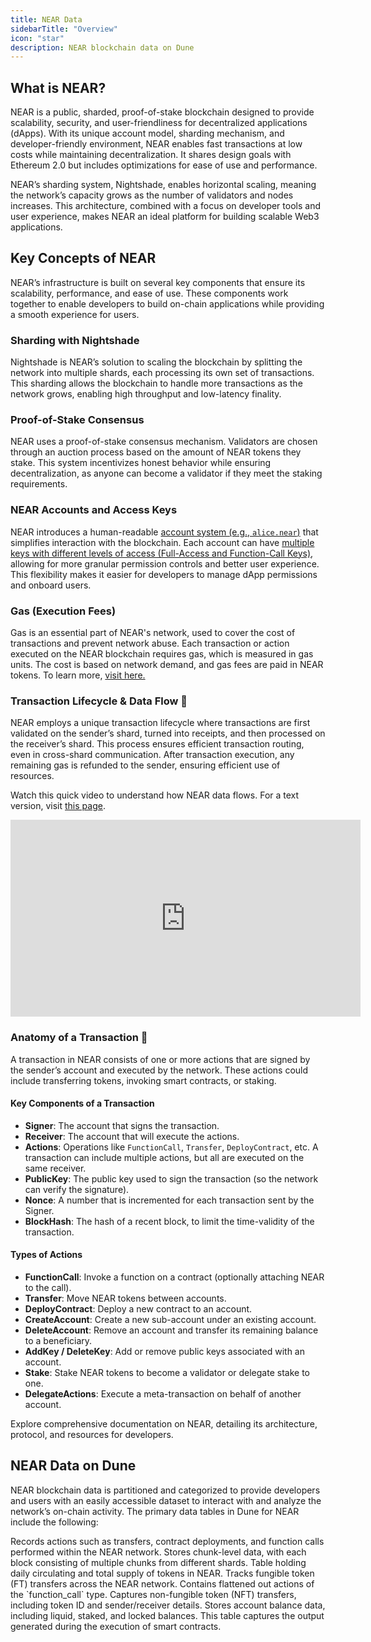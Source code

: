 ```yaml
---
title: NEAR Data
sidebarTitle: "Overview"
icon: "star"
description: NEAR blockchain data on Dune
---
```


## What is NEAR?

NEAR is a public, sharded, proof-of-stake blockchain designed to provide scalability, security, and user-friendliness for decentralized applications (dApps). With its unique account model, sharding mechanism, and developer-friendly environment, NEAR enables fast transactions at low costs while maintaining decentralization. It shares design goals with Ethereum 2.0 but includes optimizations for ease of use and performance.

NEAR’s sharding system, Nightshade, enables horizontal scaling, meaning the network’s capacity grows as the number of validators and nodes increases. This architecture, combined with a focus on developer tools and user experience, makes NEAR an ideal platform for building scalable Web3 applications.

## Key Concepts of NEAR

NEAR’s infrastructure is built on several key components that ensure its scalability, performance, and ease of use. These components work together to enable developers to build on-chain applications while providing a smooth experience for users.

### **Sharding with Nightshade**
Nightshade is NEAR’s solution to scaling the blockchain by splitting the network into multiple shards, each processing its own set of transactions. This sharding allows the blockchain to handle more transactions as the network grows, enabling high throughput and low-latency finality.

### **Proof-of-Stake Consensus**
NEAR uses a proof-of-stake consensus mechanism. Validators are chosen through an auction process based on the amount of NEAR tokens they stake. This system incentivizes honest behavior while ensuring decentralization, as anyone can become a validator if they meet the staking requirements.

### **NEAR Accounts and Access Keys**
NEAR introduces a human-readable [account system (e.g., `alice.near`)](https://docs.near.org/concepts/protocol/account-id) that simplifies interaction with the blockchain. Each account can have [multiple keys with different levels of access (Full-Access and Function-Call Keys)](https://docs.near.org/concepts/protocol/access-keys), allowing for more granular permission controls and better user experience. This flexibility makes it easier for developers to manage dApp permissions and onboard users.

### **Gas (Execution Fees)**

Gas is an essential part of NEAR's network, used to cover the cost of transactions and prevent network abuse. Each transaction or action executed on the NEAR blockchain requires gas, which is measured in gas units. The cost is based on network demand, and gas fees are paid in NEAR tokens. To learn more, [visit here.](https://docs.near.org/concepts/protocol/gas#gas-units--gas-price)

### **Transaction Lifecycle & Data Flow 🌊**
NEAR employs a unique transaction lifecycle where transactions are first validated on the sender’s shard, turned into receipts, and then processed on the receiver’s shard. This process ensures efficient transaction routing, even in cross-shard communication. After transaction execution, any remaining gas is refunded to the sender, ensuring efficient use of resources.

Watch this quick video to understand how NEAR data flows. For a text version, visit [this page](https://docs.near.org/concepts/data-flow/near-data-flow).
<iframe width="560" height="315" src="https://www.youtube.com/embed/VSBJ-A69Km4?si=_LgBFWoJvBuHCebz" title="YouTube video player" frameborder="0" allow="accelerometer; autoplay; clipboard-write; encrypted-media; gyroscope; picture-in-picture; web-share" referrerpolicy="strict-origin-when-cross-origin" allowfullscreen></iframe>


### **Anatomy of a Transaction 🔎**
A transaction in NEAR consists of one or more actions that are signed by the sender’s account and executed by the network. These actions could include transferring tokens, invoking smart contracts, or staking.

#### Key Components of a Transaction
- **Signer**: The account that signs the transaction.
- **Receiver**: The account that will execute the actions.
- **Actions**: Operations like `FunctionCall`, `Transfer`, `DeployContract`, etc. A transaction can include multiple actions, but all are executed on the same receiver.
- **PublicKey**: The public key used to sign the transaction (so the network can verify the signature).
- **Nonce**: A number that is incremented for each transaction sent by the Signer.
- **BlockHash**: The hash of a recent block, to limit the time-validity of the transaction.

#### Types of Actions
- **FunctionCall**: Invoke a function on a contract (optionally attaching NEAR to the call).
- **Transfer**: Move NEAR tokens between accounts.
- **DeployContract**: Deploy a new contract to an account.
- **CreateAccount**: Create a new sub-account under an existing account.
- **DeleteAccount**: Remove an account and transfer its remaining balance to a beneficiary.
- **AddKey / DeleteKey**: Add or remove public keys associated with an account.
- **Stake**: Stake NEAR tokens to become a validator or delegate stake to one.
- **DelegateActions**: Execute a meta-transaction on behalf of another account.

<CardGroup cols={1}>
  <Card title="NEAR documentation" icon="link" href="https://docs.near.org/">
    Explore comprehensive documentation on NEAR, detailing its architecture, protocol, and resources for developers.
  </Card>
</CardGroup>

## NEAR Data on Dune

NEAR blockchain data is partitioned and categorized to provide developers and users with an easily accessible dataset to interact with and analyze the network’s on-chain activity. The primary data tables in Dune for NEAR include the following:

<CardGroup cols={2}>
  <Card title="Actions" icon="message-arrow-up" href="/data-catalog/near/actions">
    Records actions such as transfers, contract deployments, and function calls performed within the NEAR network.
  </Card>

  <Card title="Block Chunks" icon="cube" href="/data-catalog/near/block_chunks">
    Stores chunk-level data, with each block consisting of multiple chunks from different shards.
  </Card>

  <Card title="Circulating Supply" icon="money-bill" href="/data-catalog/near/circulating_supply">
    Table holding daily circulating and total supply of tokens in NEAR.
  </Card>

  <Card title="FT Transfers" icon="swap" href="/data-catalog/near/ft_transfers">
    Tracks fungible token (FT) transfers across the NEAR network.
  </Card>

  <Card title="Function Calls" icon="swap" href="/data-catalog/near/function_call">
    Contains flattened out actions of the  `function_call` type.
  </Card>

  <Card title="NFT Transfers" icon="right-left-large" href="/data-catalog/near/nft_transfers">
    Captures non-fungible token (NFT) transfers, including token ID and sender/receiver details.
  </Card>

  <Card title="Balances" icon="notebook" href="/data-catalog/near/balances">
    Stores account balance data, including liquid, staked, and locked balances.
  </Card>

  <Card title="Logs" icon="bolt" href="/data-catalog/near/logs">
    This table captures the output generated during the execution of smart contracts.
  </Card>
</CardGroup>
